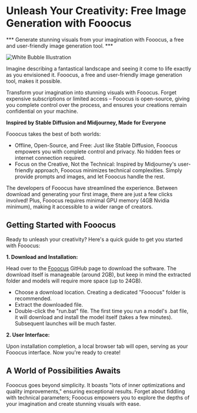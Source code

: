 # Unleash Your Creativity: Free Image Generation with Fooocus

*** Generate stunning visuals from your imagination with Fooocus, a free and user-friendly image generation tool. ***

![White Bubble Illustration](https://images.pexels.com/photos/1111372/pexels-photo-1111372.jpeg)

Imagine describing a fantastical landscape and seeing it come to life exactly as you envisioned it. Fooocus, a free and user-friendly image generation tool, makes it possible.

Transform your imagination into stunning visuals with Fooocus. Forget expensive subscriptions or limited access – Fooocus is open-source, giving you complete control over the process, and ensures your creations remain confidential on your machine.

**Inspired by Stable Diffusion and Midjourney, Made for Everyone**

Fooocus takes the best of both worlds:

 - Offline, Open-Source, and Free: Just like Stable Diffusion, Fooocus empowers you with complete control and privacy. No hidden fees or internet connection required.
 - Focus on the Creative, Not the Technical: Inspired by Midjourney's user-friendly approach, Fooocus minimizes technical complexities. Simply provide prompts and images, and let Fooocus handle the rest.

The developers of Fooocus have streamlined the experience. Between download and generating your first image, there are just a few clicks involved! Plus, Fooocus requires minimal GPU memory (4GB Nvidia minimum), making it accessible to a wider range of creators.
## Getting Started with Fooocus

Ready to unleash your creativity? Here's a quick guide to get you started with Fooocus:

**1. Download and Installation:**

Head over to the [Fooocus](https://github.com/lllyasviel/Fooocus) GitHub page to download the software.  The download itself is manageable (around 2GB), but keep in mind the extracted folder and models will require more space (up to 24GB).

* Choose a download location. Creating a dedicated "Fooocus" folder is recommended.
* Extract the downloaded file.
* Double-click the "run.bat" file. The first time you run a model's .bat file, it will download and install the model itself (takes a few minutes). Subsequent launches will be much faster.

**2. User Interface:**

Upon installation completion, a local browser tab will open, serving as your Fooocus interface. Now you're ready to create!

## A World of Possibilities Awaits

Fooocus goes beyond simplicity.  It boasts "lots of inner optimizations and quality improvements," ensuring exceptional results.  Forget about fiddling with technical parameters; Fooocus empowers you to explore the depths of your imagination and create stunning visuals with ease.